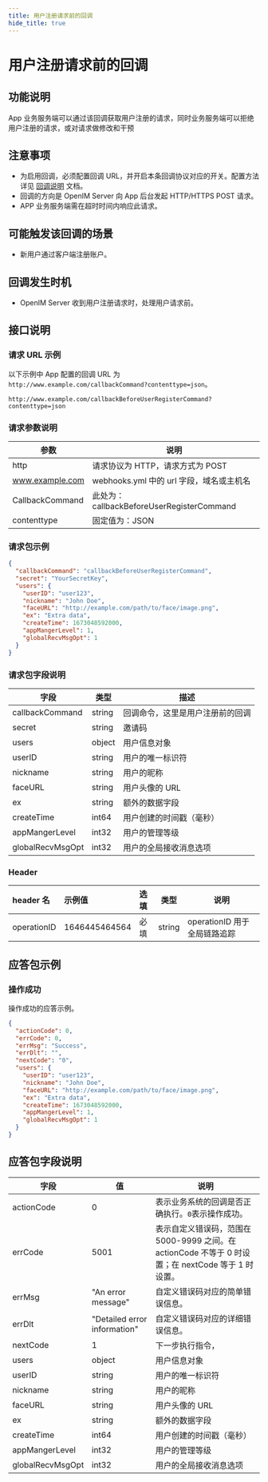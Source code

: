 ```yaml
---
title: 用户注册请求前的回调
hide_title: true
---
```


# 用户注册请求前的回调

## 功能说明

App 业务服务端可以通过该回调获取用户注册的请求，同时业务服务端可以拒绝用户注册的请求，或对请求做修改和干预

## 注意事项

- 为启用回调，必须配置回调 URL，并开启本条回调协议对应的开关。配置方法详见 [回调说明](../introduction) 文档。
- 回调的方向是 OpenIM Server 向 App 后台发起 HTTP/HTTPS POST 请求。
- APP 业务服务端需在超时时间内响应此请求。

## 可能触发该回调的场景

- 新用户通过客户端注册账户。

## 回调发生时机

- OpenIM Server 收到用户注册请求时，处理用户请求前。

## 接口说明

### 请求 URL 示例

以下示例中 App 配置的回调 URL 为 `http://www.example.com/callbackCommand?contenttype=json`。

```plaintext
http://www.example.com/callbackBeforeUserRegisterCommand?contenttype=json
```

### 请求参数说明

| 参数            | 说明                                              |
| --------------- | ------------------------------------------------- |
| http            | 请求协议为 HTTP，请求方式为 POST                  |
| www.example.com | webhooks.yml 中的 url 字段，域名或主机名 |
| CallbackCommand | 此处为：callbackBeforeUserRegisterCommand         |
| contenttype     | 固定值为：JSON                                    |

### 请求包示例

```json
{
  "callbackCommand": "callbackBeforeUserRegisterCommand",
  "secret": "YourSecretKey",
  "users": {
    "userID": "user123",
    "nickname": "John Doe",
    "faceURL": "http://example.com/path/to/face/image.png",
    "ex": "Extra data",
    "createTime": 1673048592000,
    "appMangerLevel": 1,
    "globalRecvMsgOpt": 1
  }
}
```

### 请求包字段说明

| 字段             | 类型   | 描述                             |
| ---------------- | ------ | -------------------------------- |
| callbackCommand  | string | 回调命令，这里是用户注册前的回调 |
| secret           | string | 邀请码                           |
| users            | object | 用户信息对象                     |
| userID           | string | 用户的唯一标识符                 |
| nickname         | string | 用户的昵称                       |
| faceURL          | string | 用户头像的 URL                   |
| ex               | string | 额外的数据字段                   |
| createTime       | int64  | 用户创建的时间戳（毫秒）         |
| appMangerLevel   | int32  | 用户的管理等级                   |
| globalRecvMsgOpt | int32  | 用户的全局接收消息选项           |

### Header

| header 名   | 示例值        | 选填 | 类型   | 说明                         |
| :---------- | :------------ | :--- | ------ | ---------------------------- |
| operationID | 1646445464564 | 必填 | string | operationID 用于全局链路追踪 |

## 应答包示例

### 操作成功

操作成功的应答示例。

```json
{
  "actionCode": 0,
  "errCode": 0,
  "errMsg": "Success",
  "errDlt": "",
  "nextCode": "0",
  "users": {
    "userID": "user123",
    "nickname": "John Doe",
    "faceURL": "http://example.com/path/to/face/image.png",
    "ex": "Extra data",
    "createTime": 1673048592000,
    "appMangerLevel": 1,
    "globalRecvMsgOpt": 1
  }
}
```

## 应答包字段说明

| 字段             | 值                           | 说明                                                                                                |
| ---------------- | ---------------------------- | --------------------------------------------------------------------------------------------------- |
| actionCode       | 0                            | 表示业务系统的回调是否正确执行。`0`表示操作成功。                                                   |
| errCode          | 5001                         | 表示自定义错误码，范围在 5000-9999 之间。在 actionCode 不等于 0 时设置；在 nextCode 等于 1 时设置。 |
| errMsg           | "An error message"           | 自定义错误码对应的简单错误信息。                                                                    |
| errDlt           | "Detailed error information" | 自定义错误码对应的详细错误信息。                                                                    |
| nextCode         | 1                            | 下一步执行指令，                                                                                    |
| users            | object                       | 用户信息对象                                                                                        |
| userID           | string                       | 用户的唯一标识符                                                                                    |
| nickname         | string                       | 用户的昵称                                                                                          |
| faceURL          | string                       | 用户头像的 URL                                                                                      |
| ex               | string                       | 额外的数据字段                                                                                      |
| createTime       | int64                        | 用户创建的时间戳（毫秒）                                                                            |
| appMangerLevel   | int32                        | 用户的管理等级                                                                                      |
| globalRecvMsgOpt | int32                        | 用户的全局接收消息选项                                                                              |

